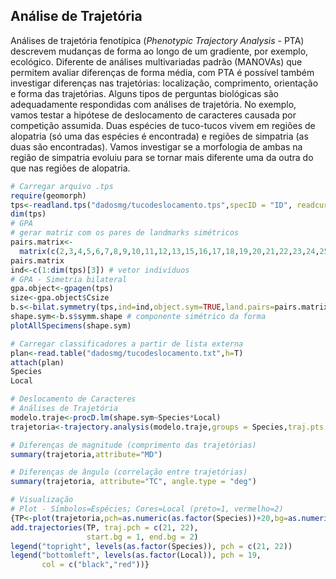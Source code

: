 ## Análise de Trajetória

Análises de trajetória fenotípica (*Phenotypic Trajectory Analysis* - PTA) descrevem mudanças de forma ao longo de um gradiente, por exemplo, ecológico. Diferente de análises multivariadas padrão (MANOVAs) que permitem avaliar diferenças de forma média, com PTA é possível também investigar diferenças nas trajetórias: localização, comprimento, orientação e forma das trajetórias.
Alguns tipos de perguntas biológicas são adequadamente respondidas com análises de trajetória.
No exemplo, vamos testar a hipótese de deslocamento de caracteres causada por competição assumida. Duas espécies de tuco-tucos vivem em regiões de alopatria (só uma das espécies é encontrada) e regiões de simpatria (as duas são encontradas). Vamos investigar se a morfologia de ambas na região de simpatria evoluiu para se tornar mais diferente uma da outra do que nas regiões de alopatria.

```r
# Carregar arquivo .tps
require(geomorph)
tps<-readland.tps("dadosmg/tucodeslocamento.tps",specID = "ID", readcurves = FALSE)
dim(tps)
# GPA
# gerar matriz com os pares de landmarks simétricos
pairs.matrix<-
  matrix(c(2,3,4,5,6,7,8,9,10,11,12,13,15,16,17,18,19,20,21,22,23,24,25,26,29,30),nrow=13,ncol=2,byrow=T)
pairs.matrix
ind<-c(1:dim(tps)[3]) # vetor indivíduos
# GPA - Simetria bilateral
gpa.object<-gpagen(tps)
size<-gpa.object$Csize
b.s<-bilat.symmetry(tps,ind=ind,object.sym=TRUE,land.pairs=pairs.matrix)
shape.sym<-b.s$symm.shape # componente simétrico da forma
plotAllSpecimens(shape.sym)

# Carregar classificadores a partir de lista externa
plan<-read.table("dadosmg/tucodeslocamento.txt",h=T)
attach(plan)
Species
Local

# Deslocamento de Caracteres
# Análises de Trajetória
modelo.traje<-procD.lm(shape.sym~Species*Local)
trajetoria<-trajectory.analysis(modelo.traje,groups = Species,traj.pts = Local)

# Diferenças de magnitude (comprimento das trajetórias)
summary(trajetoria,attribute="MD")

# Diferenças de ângulo (correlação entre trajetórias)
summary(trajetoria, attribute="TC", angle.type = "deg")

# Visualização
# Plot - Símbolos=Espécies; Cores=Local (preto=1, vermelho=2)
{TP<-plot(trajetoria,pch=as.numeric(as.factor(Species))+20,bg=as.numeric(as.factor(Local)))
add.trajectories(TP, traj.pch = c(21, 22),
                 start.bg = 1, end.bg = 2)
legend("topright", levels(as.factor(Species)), pch = c(21, 22))
legend("bottomleft", levels(as.factor(Local)), pch = 19,
       col = c("black","red"))}
```



